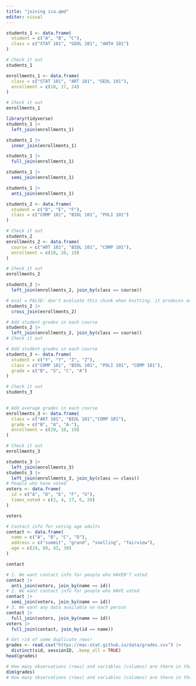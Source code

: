 ```yaml
---
title: "joining ica.qmd"
editor: visual
---
```


```r
students_1 <- data.frame(
  student = c("A", "B", "C"),
  class = c("STAT 101", "GEOL 101", "ANTH 101")
)

# Check it out
students_1
```

```r
enrollments_1 <- data.frame(
  class = c("STAT 101", "ART 101", "GEOL 101"),
  enrollment = c(18, 17, 24)
)

# Check it out
enrollments_1
```

```r
library(tidyverse)
students_1 |> 
  left_join(enrollments_1)
```

```r
students_1 |> 
  inner_join(enrollments_1)
```

```r
students_1 |> 
  full_join(enrollments_1)
```

```r
students_1 |> 
  semi_join(enrollments_1)
```

```r
students_1 |> 
  anti_join(enrollments_1)
```

```r
students_2 <- data.frame(
  student = c("D", "E", "F"),
  class = c("COMP 101", "BIOL 101", "POLI 101")
)

# Check it out
students_2
enrollments_2 <- data.frame(
  course = c("ART 101", "BIOL 101", "COMP 101"),
  enrollment = c(18, 20, 19)
)

# Check it out
enrollments_2
```

```r
students_2 |> 
  left_join(enrollments_2, join_by(class == course))

```

```r
# eval = FALSE: don't evaluate this chunk when knitting. it produces an error.
students_2 |> 
  cross_join(enrollments_2)
```

```r
# Add student grades in each course
students_2 |> 
  left_join(enrollments_2, join_by(class == course))
# Check it out

```

```r
# Add student grades in each course
students_3 <- data.frame(
  student = c("Y", "Y", "Z", "Z"),
  class = c("COMP 101", "BIOL 101", "POLI 101", "COMP 101"),
  grade = c("B", "S", "C", "A")
)

# Check it out
students_3
  
```

```r
# Add average grades in each course
enrollments_3 <- data.frame(
  class = c("ART 101", "BIOL 101","COMP 101"),
  grade = c("B", "A", "A-"),
  enrollment = c(20, 18, 19)
)

# Check it out
enrollments_3
```

```r
students_3 |> 
  left_join(enrollments_3)
students_3 |> 
  left_join(enrollments_3, join_by(class == class))
# People who have voted
voters <- data.frame(
  id = c("A", "D", "E", "F", "G"),
  times_voted = c(2, 4, 17, 6, 20)
)

voters
```

```r
# Contact info for voting age adults
contact <- data.frame(
  name = c("A", "B", "C", "D"),
  address = c("summit", "grand", "snelling", "fairview"),
  age = c(24, 89, 43, 38)
)

contact
```

```r
# 1. We want contact info for people who HAVEN'T voted
contact |> 
  anti_join(voters, join_by(name == id))
# 2. We want contact info for people who HAVE voted
contact |> 
  semi_join(voters, join_by(name == id))
# 3. We want any data available on each person
contact |> 
  full_join(voters, join_by(name == id))
voters |> 
  full_join(contact, join_by(id == name))

# Get rid of some duplicate rows!
grades <- read.csv("https://mac-stat.github.io/data/grades.csv") |> 
  distinct(sid, sessionID, .keep_all = TRUE)
head(grades)

# How many observations (rows) and variables (columns) are there in the grades data?
dim(grades)
# How many observations (rows) and variables (columns) are there in the courses data?

```
